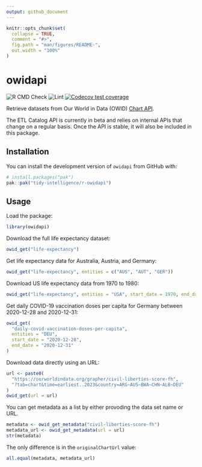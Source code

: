 ```yaml
---
output: github_document
---
```


<!-- README.md is generated from README.Rmd. Please edit that file -->

```r
knitr::opts_chunk$set(
  collapse = TRUE,
  comment = "#>",
  fig.path = "man/figures/README-",
  out.width = "100%"
)
```

# owidapi

<!-- badges: start -->
![R CMD Check](https://github.com/tidy-intelligence/r-owidapi/actions/workflows/R-CMD-check.yaml/badge.svg)
![Lint](https://github.com/tidy-intelligence/r-owidapi/actions/workflows/lint.yaml/badge.svg)
[![Codecov test coverage](https://codecov.io/gh/tidy-intelligence/r-owidapi/graph/badge.svg)](https://app.codecov.io/gh/tidy-intelligence/r-owidapi)
<!-- badges: end -->

 Retrieve datasets from Our World in Data (OWID) [Chart API](https://docs.owid.io/projects/etl/api/).

 The ETL Catalog API is currently in beta and relies on internal APIs that change on a regular basis. Once the API is stable, it will also be included in this package. 


## Installation

You can install the development version of `owidapi` from GitHub with:

``` r
# install.packages("pak")
pak::pak("tidy-intelligence/r-owidapi")
```

## Usage

Load the package:
```r
library(owidapi)
```

Download the full life expectancy dataset:

```r
owid_get("life-expectancy")
```

Get life expectancy data for Australia, Austria, and Germany:
```r
owid_get("life-expectancy", entities = c("AUS", "AUT", "GER"))
```

Download US life expectancy data from 1970 to 1980:

```r
owid_get("life-expectancy", entities = "USA", start_date = 1970, end_date = 1980)
```

Get daily COVID-19 vaccination doses per capita for Germany between 2020-12-28 and 2020-12-31:

```r
owid_get(
  "daily-covid-vaccination-doses-per-capita",
  entities = "DEU",
  start_date = "2020-12-28",
  end_date = "2020-12-31"
)
```

Download data directly using an URL:

```r
url <- paste0(
  "https://ourworldindata.org/grapher/civil-liberties-score-fh",
  "?tab=chart&time=earliest..2023&country=ARG~AUS~BWA~CHN~ALB~DEU"
)
owid_get(url = url)
```

You can get metadata as a list by either provoding the data set name or URL.
```r
metadata <- owid_get_metadata("civil-liberties-score-fh")
metadata_url <- owid_get_metadata(url = url)
str(metadata)
```

The only difference is in the `originalChartUrl` value:

```r
all.equal(metadata, metadata_url)
```
